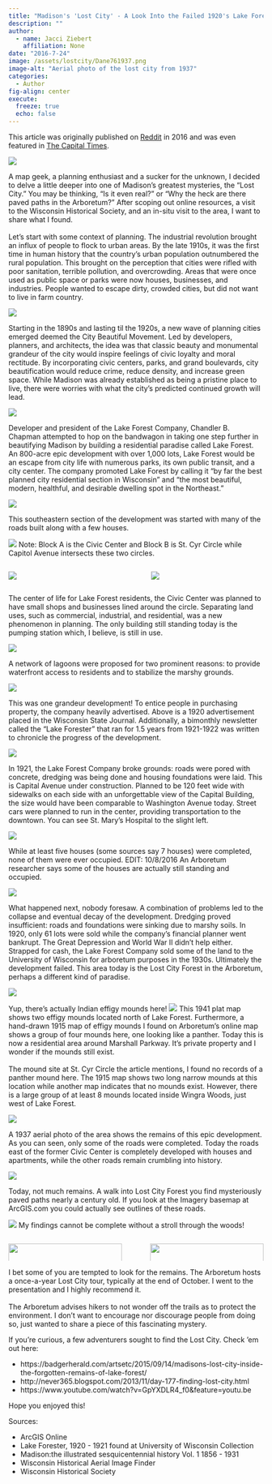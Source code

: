 ```yaml
---
title: "Madison's 'Lost City' - A Look Into the Failed 1920's Lake Forest Development"
description: ""
author: 
  - name: Jacci Ziebert
    affiliation: None
date: "2016-7-24"
image: /assets/lostcity/Dane761937.png
image-alt: "Aerial photo of the lost city from 1937"
categories:
  - Author
fig-align: center
execute: 
  freeze: true
  echo: false
---
```


This article was originally published on [Reddit](https://imgur.com/gallery/8Ja2n) in 2016 and was even featured in [The Capital Times](https://captimes.com/news/local/digging-up-evidence-of-madisons-lost-city-in-the-arboretum/article_c50aad1f-68e2-572f-832c-04a3cf057714.html).

![](/assets/lostcity/Madison_1917.png){.lc_img}


A map geek, a planning enthusiast and a sucker for the unknown, I decided to delve a little deeper into one of Madison's greatest mysteries, the "Lost City." You may be thinking, "Is it even real?" or "Why the heck are there paved paths in the Arboretum?" After scoping out online resources, a visit to the Wisconsin Historical Society, and an in-situ visit to the area, I want to share what I found.
<br><br>
Let's start with some context of planning. The industrial revolution brought an influx of people to flock to urban areas. By the late 1910s, it was the first time in human history that the country's urban population outnumbered the rural population. This brought on the perception that cities were rifled with poor sanitation, terrible pollution, and overcrowding. Areas that were once used as public space or parks were now houses, businesses, and industries. People wanted to escape dirty, crowded cities, but did not want to live in farm country.

![](/assets/lostcity/WashingtonDC_NationalMall.jpg){.lc_img}

Starting in the 1890s and lasting til the 1920s, a new wave of planning cities emerged deemed the City Beautiful Movement. Led by developers, planners, and architects, the idea was that classic beauty and monumental grandeur of the city would inspire feelings of civic loyalty and moral rectitude. By incorporating civic centers, parks, and grand boulevards, city beautification would reduce crime, reduce density, and increase green space. While Madison was already established as being a pristine place to live, there were worries with what the city's predicted continued growth will lead.

![](/assets/lostcity/LakeForest_1920.png){.lc_img}

Developer and president of the Lake Forest Company, Chandler B. Chapman attempted to hop on the bandwagon in taking one step further in beautifying Madison by building a residential paradise called Lake Forest.  An 800-acre epic development with over 1,000 lots, Lake Forest would be an escape from city life with numerous parks, its own public transit, and a city center. The company promoted Lake Forest by calling it "by far the best planned city residential section in Wisconsin" and "the most beautiful, modern, healthful, and desirable dwelling spot in the Northeast."

![](/assets/lostcity/d.jpeg){.lc_img}

This southeastern section of the development was started with many of the roads built along with a few houses.

![](/assets/lostcity/e.jpeg){.lc_img}
Note: Block A is the Civic Center and Block B is St. Cyr Circle while Capitol Avenue intersects these two circles.

:::: {.columns}
::: {.column width="48%"}
![](/assets/lostcity/f.jpeg){.lc_img}
:::
::: {.column width="4%"}
:::

::: {.column width="48%"}
![](/assets/lostcity/g.png){.lc_img}
:::
::::

The center of life for Lake Forest residents, the Civic Center was planned to have small shops and businesses lined around the circle. Separating land uses, such as commercial, industrial, and residential, was a new phenomenon in planning. The only building still standing today is the pumping station which, I believe, is still in use.

![](/assets/lostcity/h.jpeg){.lc_img}

A network of lagoons were proposed for two prominent reasons: to provide waterfront access to residents and to stabilize the marshy grounds.

![](/assets/lostcity/i.jpeg){.lc_img}

This was one grandeur development! To entice people in purchasing property, the company heavily advertised. Above is a 1920 advertisement placed in the Wisconsin State Journal. Additionally, a bimonthly newsletter called the "Lake Forester" that ran for 1.5 years from 1921-1922 was written to chronicle the progress of the development.

![](/assets/lostcity/CapitalAve.png){.lc_img}

In 1921, the Lake Forest Company broke grounds: roads were pored with concrete, dredging was being done and housing foundations were laid. This is Capital Avenue under construction. Planned to be 120 feet wide with sidewalks on each side with an unforgettable view of the Capital Building, the size would have been comparable to Washington Avenue today. Street cars were planned to run in the center, providing transportation to the downtown.  You can see St. Mary's Hospital to the slight left.

![](/assets/lostcity/LakeForestHouse_1921.png){.lc_img}

While at least five houses (some sources say 7 houses) were completed, none of them were ever occupied. EDIT: 10/8/2016 An Arboretum researcher says some of the houses are actually still standing and occupied.

![](/assets/lostcity/Houses_1921.png){.lc_img}

What happened next, nobody foresaw. A combination of problems led to the collapse and eventual decay of the development. Dredging proved insufficient: roads and foundations were sinking due to marshy soils. In 1920, only 61 lots were sold while the company's financial planner went bankrupt. The Great Depression and World War II didn't help either. Strapped for cash, the Lake Forest Company sold some of the land to the University of Wisconsin for arboretum purposes in the 1930s. Ultimately the development failed. This area today is the Lost City Forest in the Arboretum, perhaps a different kind of paradise.

![](/assets/lostcity/IndianEffigies.png){.lc_img}

Yup, there's actually Indian effigy mounds here!
![](/assets/lostcity/o.jpeg){.lc_img}
This 1941 plat map shows two effigy mounds located north of Lake Forest. Furthermore, a hand-drawn 1915 map of effigy mounds I found on Arboretum's online map shows a group of four mounds here, one looking like a panther. Today this is now a residential area around Marshall Parkway. It's private property and I wonder if the mounds still exist.
<br><br>
The mound site at St. Cyr Circle the article mentions, I found no records of a panther mound here. The 1915 map shows two long narrow mounds at this location while another map indicates that no mounds exist. However, there is a large group of at least 8 mounds located inside Wingra Woods, just west of Lake Forest.

![](/assets/lostcity/Dane761937.png){.lc_img}

A 1937 aerial photo of the area shows the remains of this epic development. As you can seen, only some of the roads were completed. Today the roads east of the former Civic Center is completely developed with houses and apartments, while the other roads remain crumbling into history.

![](/assets/lostcity/AerialPhoto.png){.lc_img}

Today, not much remains. A walk into Lost City Forest you find mysteriously paved paths nearly a century old. If you look at the Imagery basemap at ArcGIS.com you could actually see outlines of these roads.

![](/assets/lostcity/OldCapitolAve.jpg){.lc_img}
My findings cannot be complete without a stroll through the woods!

:::: {.columns}
::: {.column width="48%"}

![](/assets/lostcity/p.jpeg){.lc_img width="100%"}

:::
::: {.column width="3%"}

:::
::: {.column width="48%"}

![](/assets/lostcity/OldCan.jpg){.lc_img width="100%"}
:::
::::


I bet some of you are tempted to look for the remains. The Arboretum hosts a once-a-year Lost City tour, typically at the end of October. I went to the presentation and I highly recommend it.
<br><br>
The Arboretum advises hikers to not wonder off the trails as to protect the environment. I don't want to encourage nor discourage people from doing so, just wanted to share a piece of this fascinating mystery.

If you're curious, a few adventurers sought to find the Lost City. Check 'em out here:

-   https://badgerherald.com/artsetc/2015/09/14/madisons-lost-city-inside-the-forgotten-remains-of-lake-forest/
-   http://never365.blogspot.com/2013/11/day-177-finding-lost-city.html
-   https://www.youtube.com/watch?v=GpYXDLR4_f0&feature=youtu.be

Hope you enjoyed this!

Sources:

-   ArcGIS Online
-   Lake Forester, 1920 - 1921 found at University of Wisconsin Collection
-   Madison:the illustrated sesquicentennial history Vol. 1 1856 - 1931
-   Wisconsin Historical Aerial Image Finder
-   Wisconsin Historical Society

